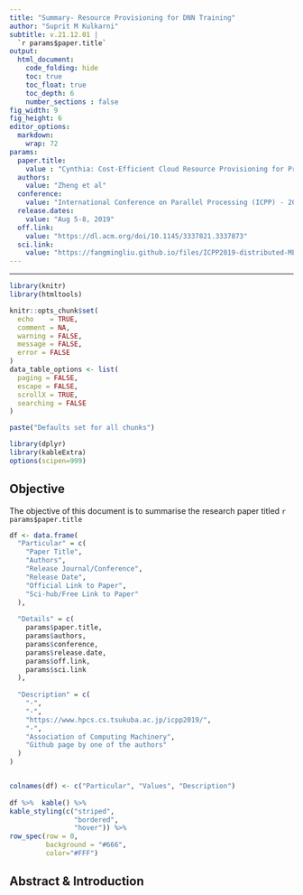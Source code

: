 ```yaml
---
title: "Summary- Resource Provisioning for DNN Training"
author: "Suprit M Kulkarni"
subtitle: v.21.12.01 | 
  `r params$paper.title`
output:
  html_document:
    code_folding: hide
    toc: true
    toc_float: true
    toc_depth: 6
    number_sections : false
fig_width: 9 
fig_height: 6 
editor_options: 
  markdown: 
    wrap: 72
params:
  paper.title: 
    value : "Cynthia: Cost-Efficient Cloud Resource Provisioning for Predictable Distributed Deep Neural Network Training"
  authors:
    value: "Zheng et al"
  conference:
    value: "International Conference on Parallel Processing (ICPP) - 2019"
  release.dates:
    value: "Aug 5-8, 2019"
  off.link:
    value: "https://dl.acm.org/doi/10.1145/3337821.3337873"
  sci.link:
    value: "https://fangmingliu.github.io/files/ICPP2019-distributed-ML.pdf"
---
```


<style type="text/css">
.main-container{
  max-width:100vw !important;
}
</style>
---

```r
library(knitr)
library(htmltools)

knitr::opts_chunk$set(
  echo    = TRUE,
  comment = NA,
  warning = FALSE,
  message = FALSE,
  error = FALSE
)
data_table_options <- list(
  paging = FALSE,
  escape = FALSE,
  scrollX = TRUE,
  searching = FALSE
)

paste("Defaults set for all chunks") 

```

```r
library(dplyr)
library(kableExtra)
options(scipen=999)
```


## Objective

The objective of this document is to summarise the research paper titled `r params$paper.title`

```r
df <- data.frame(
  "Particular" = c(
    "Paper Title",
    "Authors",
    "Release Journal/Conference",
    "Release Date",
    "Official Link to Paper",
    "Sci-hub/Free Link to Paper"
  ),
  
  "Details" = c(
    params$paper.title,
    params$authors,
    params$conference,
    params$release.date,
    params$off.link,
    params$sci.link
  ),
  
  "Description" = c(
    "-",
    "-",
    "https://www.hpcs.cs.tsukuba.ac.jp/icpp2019/",
    "-",
    "Association of Computing Machinery",
    "Github page by one of the authors"
  )
)


colnames(df) <- c("Particular", "Values", "Description")
  
df %>%  kable() %>% 
kable_styling(c("striped", 
                "bordered", 
                "hover")) %>% 
row_spec(row = 0, 
         background = "#666", 
         color="#FFF") 
```

## Abstract & Introduction
